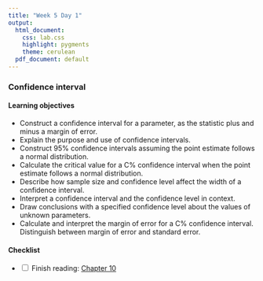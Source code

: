 ```yaml
---
title: "Week 5 Day 1"
output: 
  html_document:
    css: lab.css
    highlight: pygments
    theme: cerulean
  pdf_document: default
---
```


###  Confidence interval

#### Learning objectives 

* Construct a confidence interval for a parameter, as the statistic plus and minus a margin of error.
* Explain the purpose and use of confidence intervals.
* Construct 95% confidence intervals assuming the point estimate follows a normal distribution.
* Calculate the critical value for a C% confidence interval when the point estimate follows a normal distribution.
* Describe how sample size and confidence level affect the width of a confidence interval.
* Interpret a confidence interval and the confidence level in context.
* Draw conclusions with a specified confidence level about the values of unknown parameters.
* Calculate and interpret the margin of error for a C% confidence interval. Distinguish between margin of error and standard error.

#### Checklist
- <input type="checkbox" unchecked> Finish reading: [Chapter 10](https://nustat.github.io/intro-stat-ds/10-CIs.html#margin-of-error-and-width-of-an-interval)
</input>

